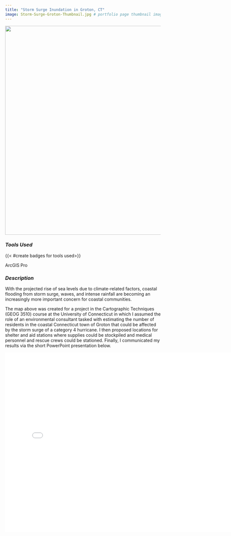 ```yaml
---
title: "Storm Surge Inundation in Groton, CT"
image: Storm-Surge-Groton-Thumbnail.jpg # portfolio page thumbnail image
---
```


![](Storm-Surge-Groton-Map.png){fig-align="center" width="676"}

### *Tools Used*

{{< #create badges for tools used>}}

[ArcGIS Pro]{.badge .rounded-pill .bg-success}

### *Description*

With the projected rise of sea levels due to climate-related factors, coastal flooding from storm surge, waves, and intense rainfall are becoming an increasingly more important concern for coastal communities.

The map above was created for a project in the Cartographic Techniques (GEOG 3510) course at the University of Connecticut in which I assumed the role of an environmental consultant tasked with estimating the number of residents in the coastal Connecticut town of Groton that could be affected by the storm surge of a category 4 hurricane. I then proposed locations for shelter and aid stations where supplies could be stockpiled and medical personnel and rescue crews could be stationed. Finally, I communicated my results via the short PowerPoint presentation below.

![](Riveglia-Michael-Project-3.html){fig-align="center" width="775" height="580"}

